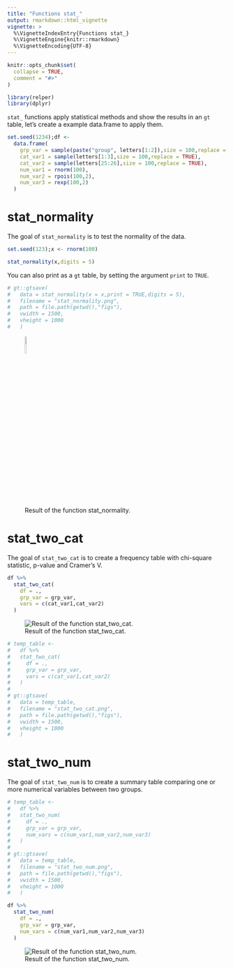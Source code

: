 ```yaml
---
title: "Functions stat_"
output: rmarkdown::html_vignette
vignette: >
  %\VignetteIndexEntry{Functions stat_}
  %\VignetteEngine{knitr::rmarkdown}
  %\VignetteEncoding{UTF-8}
---
```


```r
knitr::opts_chunk$set(
  collapse = TRUE,
  comment = "#>"
)
```

```r
library(relper)
library(dplyr)
```

`stat_` functions apply statistical methods and show the results in an `gt` table, let's create a example data.frame to apply them.

```r
set.seed(1234);df <-
  data.frame(
    grp_var = sample(paste("group", letters[1:2]),size = 100,replace = TRUE),
    cat_var1 = sample(letters[1:3],size = 100,replace = TRUE),
    cat_var2 = sample(letters[25:26],size = 100,replace = TRUE),
    num_var1 = rnorm(100),
    num_var2 = rpois(100,2),
    num_var3 = rexp(100,2)
  )
```

# stat_normality

The goal of `stat_normality` is to test the normality of the data.

```r
set.seed(123);x <- rnorm(100)

stat_normality(x,digits = 5)
```
You can also print as a `gt` table, by setting the argument `print` to `TRUE`.

```r

# gt::gtsave(
#   data = stat_normality(x = x,print = TRUE,digits = 5),
#   filename = "stat_normality.png",
#   path = file.path(getwd(),"figs"),
#   vwidth = 1500,
#   vheight = 1000
#   )

```


![Result of the function stat_normality.](./figs/stat_normality.png){ height=10% }


# stat_two_cat

The goal of `stat_two_cat` is to create a frequency table with chi-square statistic, p-value and Cramer's V.

```r
df %>% 
  stat_two_cat(
    df = .,
    grp_var = grp_var,
    vars = c(cat_var1,cat_var2)
  )
```

![Result of the function stat_two_cat.](./figs/stat_two_cat.png)


```r

# temp_table <-
#   df %>%
#   stat_two_cat(
#     df = .,
#     grp_var = grp_var,
#     vars = c(cat_var1,cat_var2)
#   )
# 
# gt::gtsave(
#   data = temp_table,
#   filename = "stat_two_cat.png",
#   path = file.path(getwd(),"figs"),
#   vwidth = 1500,
#   vheight = 1000
#   )

```

# stat_two_num

The goal of `stat_two_num` is to create a summary table comparing one or more numerical variables between two groups.


```r

# temp_table <-
#   df %>%
#   stat_two_num(
#     df = .,
#     grp_var = grp_var,
#     num_vars = c(num_var1,num_var2,num_var3)
#   )
# 
# gt::gtsave(
#   data = temp_table,
#   filename = "stat_two_num.png",
#   path = file.path(getwd(),"figs"),
#   vwidth = 1500,
#   vheight = 1000
#   )

```

```r
df %>% 
  stat_two_num(
    df = .,
    grp_var = grp_var,
    num_vars = c(num_var1,num_var2,num_var3)
  )
```

![Result of the function stat_two_num.](./figs/stat_two_num.png)




